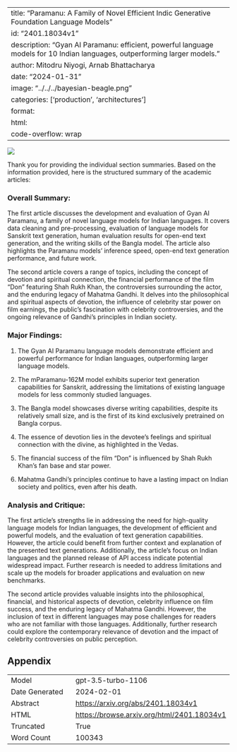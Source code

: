 
---
title: "Paramanu: A Family of Novel Efficient Indic Generative Foundation Language Models"
id: "2401.18034v1"
description: "Gyan AI Paramanu: efficient, powerful language models for 10 Indian languages, outperforming larger models."
author: Mitodru Niyogi, Arnab Bhattacharya
date: "2024-01-31"
image: "../../../bayesian-beagle.png"
categories: ['production', 'architectures']
format:
  html:
    code-overflow: wrap
---

![](None)

Thank you for providing the individual section summaries. Based on the information provided, here is the structured summary of the academic articles:

### Overall Summary:

The first article discusses the development and evaluation of Gyan AI Paramanu, a family of novel language models for Indian languages. It covers data cleaning and pre-processing, evaluation of language models for Sanskrit text generation, human evaluation results for open-end text generation, and the writing skills of the Bangla model. The article also highlights the Paramanu models' inference speed, open-end text generation performance, and future work.

The second article covers a range of topics, including the concept of devotion and spiritual connection, the financial performance of the film "Don" featuring Shah Rukh Khan, the controversies surrounding the actor, and the enduring legacy of Mahatma Gandhi. It delves into the philosophical and spiritual aspects of devotion, the influence of celebrity star power on film earnings, the public's fascination with celebrity controversies, and the ongoing relevance of Gandhi's principles in Indian society.

### Major Findings:
1. The Gyan AI Paramanu language models demonstrate efficient and powerful performance for Indian languages, outperforming larger language models.
2. The mParamanu-162M model exhibits superior text generation capabilities for Sanskrit, addressing the limitations of existing language models for less commonly studied languages.
3. The Bangla model showcases diverse writing capabilities, despite its relatively small size, and is the first of its kind exclusively pretrained on Bangla corpus.

1. The essence of devotion lies in the devotee's feelings and spiritual connection with the divine, as highlighted in the Vedas.
2. The financial success of the film "Don" is influenced by Shah Rukh Khan's fan base and star power.
3. Mahatma Gandhi's principles continue to have a lasting impact on Indian society and politics, even after his death.

### Analysis and Critique:
The first article's strengths lie in addressing the need for high-quality language models for Indian languages, the development of efficient and powerful models, and the evaluation of text generation capabilities. However, the article could benefit from further context and explanation of the presented text generations. Additionally, the article's focus on Indian languages and the planned release of API access indicate potential widespread impact. Further research is needed to address limitations and scale up the models for broader applications and evaluation on new benchmarks.

The second article provides valuable insights into the philosophical, financial, and historical aspects of devotion, celebrity influence on film success, and the enduring legacy of Mahatma Gandhi. However, the inclusion of text in different languages may pose challenges for readers who are not familiar with those languages. Additionally, further research could explore the contemporary relevance of devotion and the impact of celebrity controversies on public perception.

## Appendix

|          |          |
|----------|----------|
| Model     | gpt-3.5-turbo-1106       |
| Date Generated     | 2024-02-01       |
| Abstract | [https://arxiv.org/abs/2401.18034v1](https://arxiv.org/abs/2401.18034v1)        |
| HTML     | [https://browse.arxiv.org/html/2401.18034v1](https://browse.arxiv.org/html/2401.18034v1)       |
| Truncated       | True       |
| Word Count       | 100343       |